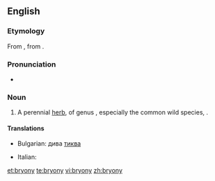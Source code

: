 ==English==
{{rfi}}
{{wikipedia}}
{{wikispecies|Bryonia}}
===Etymology===
From {{etyl|la|en}} {{term|bryonia|bryōnia|bryony|lang=la}}, from {{etyl|grc|en}} {{term|βρυωνία||bryony|tr=bruōnia|sc=polytonic|lang=grc}}.

===Pronunciation===
* {{IPA|/ˈbɹaɪəni/}}

===Noun===
{{en-noun|~|bryonies}}

# A perennial [[herb]], of genus {{taxlink|Bryonia|genus}}, especially the common wild species, {{taxlink|Bryonia dioica|species}}.

====Translations====
{{trans-top|herb of ''Bryonia''}}
* Bulgarian: дива [[тиква]]
{{trans-mid}}
* Italian: {{t-|it|brionia|f}}
{{trans-bottom}}

[[et:bryony]]
[[te:bryony]]
[[vi:bryony]]
[[zh:bryony]]